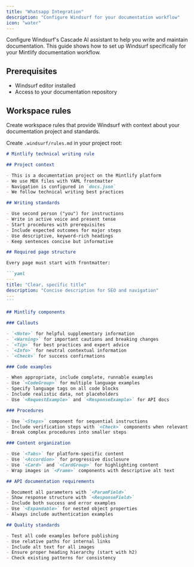 ```yaml
---
title: "Whatsapp Integration"
description: "Configure Windsurf for your documentation workflow"
icon: "water"
---
```


Configure Windsurf's Cascade AI assistant to help you write and maintain documentation. This guide shows how to set up Windsurf specifically for your Mintlify documentation workflow.

## Prerequisites

- Windsurf editor installed
- Access to your documentation repository

## Workspace rules

Create workspace rules that provide Windsurf with context about your documentation project and standards.

Create `.windsurf/rules.md` in your project root:

````markdown
# Mintlify technical writing rule

## Project context

- This is a documentation project on the Mintlify platform
- We use MDX files with YAML frontmatter  
- Navigation is configured in `docs.json`
- We follow technical writing best practices

## Writing standards

- Use second person ("you") for instructions
- Write in active voice and present tense
- Start procedures with prerequisites
- Include expected outcomes for major steps
- Use descriptive, keyword-rich headings
- Keep sentences concise but informative

## Required page structure

Every page must start with frontmatter:

```yaml
---
title: "Clear, specific title"
description: "Concise description for SEO and navigation"
---
```

## Mintlify components

### Callouts

- `<Note>` for helpful supplementary information
- `<Warning>` for important cautions and breaking changes
- `<Tip>` for best practices and expert advice  
- `<Info>` for neutral contextual information
- `<Check>` for success confirmations

### Code examples

- When appropriate, include complete, runnable examples
- Use `<CodeGroup>` for multiple language examples
- Specify language tags on all code blocks
- Include realistic data, not placeholders
- Use `<RequestExample>` and `<ResponseExample>` for API docs

### Procedures

- Use `<Steps>` component for sequential instructions
- Include verification steps with `<Check>` components when relevant
- Break complex procedures into smaller steps

### Content organization

- Use `<Tabs>` for platform-specific content
- Use `<Accordion>` for progressive disclosure
- Use `<Card>` and `<CardGroup>` for highlighting content
- Wrap images in `<Frame>` components with descriptive alt text

## API documentation requirements

- Document all parameters with `<ParamField>` 
- Show response structure with `<ResponseField>`
- Include both success and error examples
- Use `<Expandable>` for nested object properties
- Always include authentication examples

## Quality standards

- Test all code examples before publishing
- Use relative paths for internal links
- Include alt text for all images
- Ensure proper heading hierarchy (start with h2)
- Check existing patterns for consistency
````